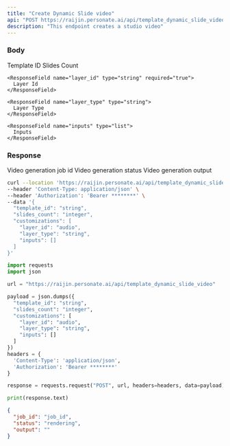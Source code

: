```yaml
---
title: "Create Dynamic Slide video"
api: "POST https://raijin.personate.ai/api/template_dynamic_slide_video"
description: "This endpoint creates a studio video"
---
```


### Body

<ResponseField name="template_id" type="string" required="true">
  Template ID
</ResponseField>

<ResponseField name="slides_count" type="integer" required="true">
  Slides Count
</ResponseField>

<ResponseField name="customizations" type="list">  
  <Expandable title="Toggle script child">
    
    <ResponseField name="layer_id" type="string" required="true">
      Layer Id
    </ResponseField>

    <ResponseField name="layer_type" type="string">
      Layer Type
    </ResponseField>
    
    <ResponseField name="inputs" type="list">
      Inputs
    </ResponseField>
  
  </Expandable>
</ResponseField>

### Response

<ResponseField name="job_id" type="string">
  Video generation job id
</ResponseField>

<ResponseField name="status" type="string">
  Video generation status
</ResponseField>

<ResponseField name="output" type="string">
  Video generation output
</ResponseField>

<RequestExample>

```bash Bash
curl --location 'https://raijin.personate.ai/api/template_dynamic_slide_video' \
--header 'Content-Type: application/json' \
--header 'Authorization': 'Bearer ********' \
--data '{
  "template_id": "string",
  "slides_count": "integer",
  "customizations": [
    "layer_id": "audio",
    "layer_type": "string",
    "inputs": []
  ]
}'
```

```python Python
import requests
import json

url = "https://raijin.personate.ai/api/template_dynamic_slide_video"

payload = json.dumps({
  "template_id": "string",
  "slides_count": "integer",
  "customizations": [
    "layer_id": "audio",
    "layer_type": "string",
    "inputs": []
  ]
})
headers = {
  'Content-Type': 'application/json',
  'Authorization': 'Bearer ********'
}

response = requests.request("POST", url, headers=headers, data=payload)

print(response.text)
```

</RequestExample>

<ResponseExample>

```json Response
{
  "job_id": "job_id",
  "status": "rendering",
  "output": ""
}
```

</ResponseExample>
